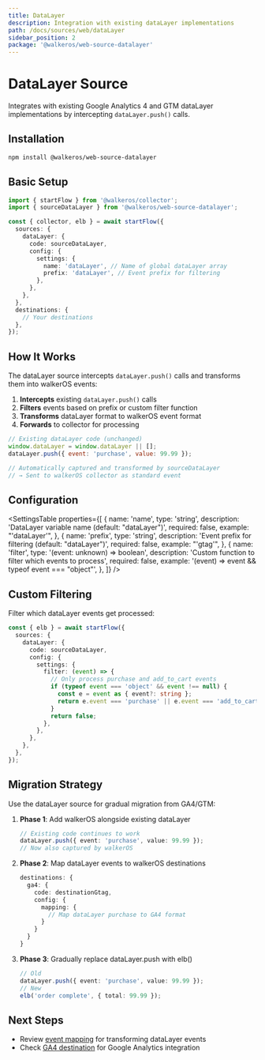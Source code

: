 ```yaml
---
title: DataLayer
description: Integration with existing dataLayer implementations
path: /docs/sources/web/dataLayer
sidebar_position: 2
package: '@walkeros/web-source-datalayer'
---
```



<PackageLink
  github="packages/web/sources/datalayer"
  npm="@walkeros/web-source-datalayer"
/>

# DataLayer Source

Integrates with existing Google Analytics 4 and GTM dataLayer implementations by intercepting `dataLayer.push()` calls.

## Installation

```bash
npm install @walkeros/web-source-datalayer
```

## Basic Setup

```typescript
import { startFlow } from '@walkeros/collector';
import { sourceDataLayer } from '@walkeros/web-source-datalayer';

const { collector, elb } = await startFlow({
  sources: {
    dataLayer: {
      code: sourceDataLayer,
      config: {
        settings: {
          name: 'dataLayer', // Name of global dataLayer array
          prefix: 'dataLayer', // Event prefix for filtering
        },
      },
    },
  },
  destinations: {
    // Your destinations
  },
});
```

## How It Works

The dataLayer source intercepts `dataLayer.push()` calls and transforms them into walkerOS events:

1. **Intercepts** existing `dataLayer.push()` calls
2. **Filters** events based on prefix or custom filter function
3. **Transforms** dataLayer format to walkerOS event format
4. **Forwards** to collector for processing

```javascript
// Existing dataLayer code (unchanged)
window.dataLayer = window.dataLayer || [];
dataLayer.push({ event: 'purchase', value: 99.99 });

// Automatically captured and transformed by sourceDataLayer
// → Sent to walkerOS collector as standard event
```

## Configuration

<SettingsTable
  properties={[
    {
      name: 'name',
      type: 'string',
      description: 'DataLayer variable name (default: "dataLayer")',
      required: false,
      example: "'dataLayer'",
    },
    {
      name: 'prefix',
      type: 'string',
      description:
        'Event prefix for filtering (default: "dataLayer")',
      required: false,
      example: "'gtag'",
    },
    {
      name: 'filter',
      type: '(event: unknown) => boolean',
      description: 'Custom function to filter which events to process',
      required: false,
      example: '(event) => event && typeof event === "object"',
    },
  ]}
/>

## Custom Filtering

Filter which dataLayer events get processed:

```typescript
const { elb } = await startFlow({
  sources: {
    dataLayer: {
      code: sourceDataLayer,
      config: {
        settings: {
          filter: (event) => {
            // Only process purchase and add_to_cart events
            if (typeof event === 'object' && event !== null) {
              const e = event as { event?: string };
              return e.event === 'purchase' || e.event === 'add_to_cart';
            }
            return false;
          },
        },
      },
    },
  },
});
```

## Migration Strategy

Use the dataLayer source for gradual migration from GA4/GTM:

1. **Phase 1**: Add walkerOS alongside existing dataLayer
   ```typescript
   // Existing code continues to work
   dataLayer.push({ event: 'purchase', value: 99.99 });
   // Now also captured by walkerOS
   ```

2. **Phase 2**: Map dataLayer events to walkerOS destinations
   ```typescript
   destinations: {
     ga4: {
       code: destinationGtag,
       config: {
         mapping: {
           // Map dataLayer purchase to GA4 format
         }
       }
     }
   }
   ```

3. **Phase 3**: Gradually replace dataLayer.push with elb()
   ```typescript
   // Old
   dataLayer.push({ event: 'purchase', value: 99.99 });
   // New
   elb('order complete', { total: 99.99 });
   ```

## Next Steps

- Review [event mapping](/docs/mapping) for transforming dataLayer events
- Check [GA4 destination](/docs/destinations/web/gtag) for Google Analytics integration
